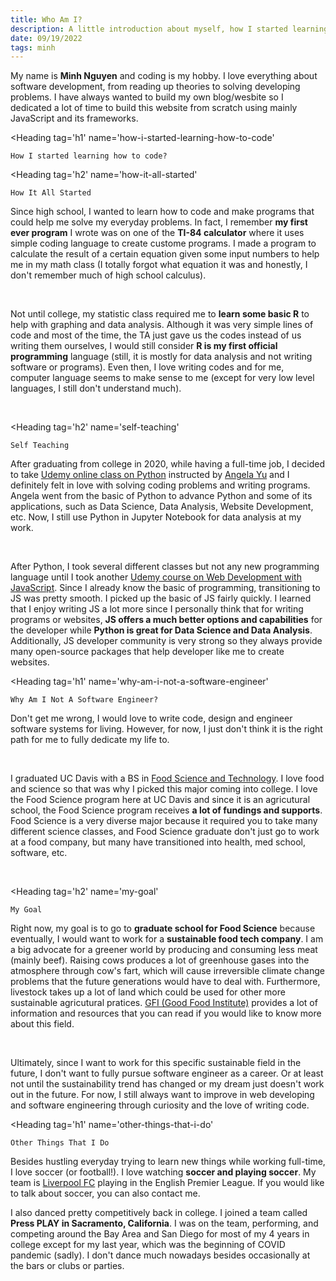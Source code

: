 ```yaml
---
title: Who Am I?
description: A little introduction about myself, how I started learning how to code, what I did to self-taught, and discuss why I'm not working the software industry
date: 09/19/2022
tags: minh
---
```


<Introduction />

My name is **Minh Nguyen** and coding is my hobby. I love everything about software development, 
from reading up theories to solving developing problems. I have always wanted to build my own blog/wesbite 
so I dedicated a lot of time to build this website from scratch using mainly JavaScript and its frameworks. 


<Heading 
    tag='h1'
    name='how-i-started-learning-how-to-code'
>
    How I started learning how to code?
</Heading>

<Heading 
    tag='h2'
    name='how-it-all-started'
>
    How It All Started
</Heading>

Since high school, I wanted to learn how to code and make programs that could help me 
solve my everyday problems. In fact, I remember **my first ever program** I wrote was on 
one of the **TI-84 calculator** where it uses simple coding language to create custome programs. 
I made a program to calculate the result of a certain equation given some input numbers to help me 
in my math class (I totally forgot what equation it was and honestly, I don't remember much of 
high school calculus).

<br/>

Not until college, my statistic class required me to **learn some basic R** to help with graphing and 
data analysis. Although it was very simple lines of code and most of the time, the TA just gave us 
the codes instead of us writing them ourselves, I would still consider **R is my first official programming** 
language (still, it is mostly for data analysis and not writing software or programs). Even then, I love 
writing codes and for me, computer language seems to make sense to me (except for very low level languages, 
I still don't understand much).

<br/>

<Heading 
    tag='h2'
    name='self-teaching'
>
    Self Teaching
</Heading>

After graduating from college in 2020, while having a full-time job, I decided to take [Udemy online class on Python](https://www.udemy.com/course/100-days-of-code/) 
instructed by [Angela Yu](https://www.udemy.com/user/4b4368a3-b5c8-4529-aa65-2056ec31f37e/) and I definitely felt in love with solving coding problems and writing programs. 
Angela went from the basic of Python to advance Python and some of its applications, such as Data Science, Data Analysis, Website Development, etc. 
Now, I still use Python in Jupyter Notebook for data analysis at my work. 

<br/>

After Python, I took several different classes but not any new programming language until I took another [Udemy course on Web Development with JavaScript](https://www.udemy.com/course/the-web-developer-bootcamp/). 
Since I already know the basic of programming, transitioning to JS was pretty smooth. I picked up the basic of JS fairly quickly. 
I learned that I enjoy writing JS a lot more since I personally think that for writing programs or websites, **JS offers a much better options and capabilities** 
for the developer while **Python is great for Data Science and Data Analysis**. Additionally, JS developer community is very strong so they always provide many open-source packages that help 
developer like me to create websites. 

<Heading 
    tag='h1'
    name='why-am-i-not-a-software-engineer'
>
    Why Am I Not A Software Engineer?
</Heading>

Don't get me wrong, I would love to write code, design and engineer software systems for living. However, for now, I just don't think it is 
the right path for me to fully dedicate my life to. 

<br/>

I graduated UC Davis with a BS in [Food Science and Technology](https://foodscience.ucdavis.edu/). I love food and science so that was why I picked this major coming into college. 
I love the Food Science program here at UC Davis and since it is an agricutural school, the Food Science program receives **a lot of fundings and supports**. 
Food Science is a very diverse major because it required you to take many different science classes, and Food Science graduate don't just go to work 
at a food company, but many have transitioned into health, med school, software, etc. 

<br/>

<Heading 
    tag='h2'
    name='my-goal'
>
    My Goal
</Heading>

Right now, my goal is to go to **graduate school for Food Science** because eventually, I would want to work for a **sustainable food tech company**. I am a big advocate for 
a greener world by producing and consuming less meat (mainly beef). Raising cows produces a lot of greenhouse gases into the atmosphere through cow's fart, which will cause 
irreversible climate change problems that the future generations would have to deal with. Furthermore, livestock takes up a lot of land which could be used for other more sustainable agricutural 
pratices. [GFI (Good Food Institute)](https://www.gfi.com/) provides a lot of information and resources that you can read if you would like to know more about this field. 

<br/>

Ultimately, since I want to work for this specific sustainable field in the future, I don't want to fully pursue software engineer as a career. Or at least not until the sustainability trend has changed or 
my dream just doesn't work out in the future. For now, I still always want to improve in web developing and software engineering through curiosity and the love of writing code. 

<Heading 
    tag='h1'
    name='other-things-that-i-do'
>
    Other Things That I Do
</Heading>

Besides hustling everyday trying to learn new things while working full-time, I love soccer (or football!). I love watching **soccer and playing soccer**. 
My team is [Liverpool FC](https://www.liverpoolfc.com/) playing in the English Premier League. If you would like to talk about soccer, you can also 
contact me. 

I also danced pretty competitively back in college. I joined a team called **Press PLAY in Sacramento, California**. I was on the team, performing, and competing 
around the Bay Area and San Diego for most of my 4 years in college except for my last year, which was the beginning of COVID pandemic (sadly). I don't dance 
much nowadays besides occasionally at the bars or clubs or parties. 